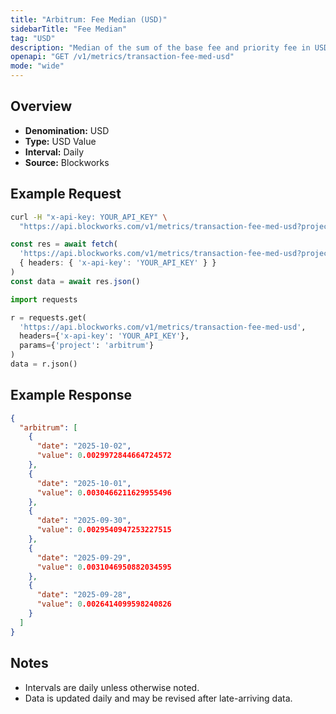 ```yaml
---
title: "Arbitrum: Fee Median (USD)"
sidebarTitle: "Fee Median"
tag: "USD"
description: "Median of the sum of the base fee and priority fee in USD that day"
openapi: "GET /v1/metrics/transaction-fee-med-usd"
mode: "wide"
---
```


## Overview

- **Denomination:** USD
- **Type:** USD Value
- **Interval:** Daily
- **Source:** Blockworks

## Example Request

<CodeGroup>

```bash cURL
curl -H "x-api-key: YOUR_API_KEY" \
  "https://api.blockworks.com/v1/metrics/transaction-fee-med-usd?project=arbitrum"
```

```typescript TypeScript
const res = await fetch(
  'https://api.blockworks.com/v1/metrics/transaction-fee-med-usd?project=arbitrum',
  { headers: { 'x-api-key': 'YOUR_API_KEY' } }
)
const data = await res.json()
```

```python Python
import requests

r = requests.get(
  'https://api.blockworks.com/v1/metrics/transaction-fee-med-usd',
  headers={'x-api-key': 'YOUR_API_KEY'},
  params={'project': 'arbitrum'}
)
data = r.json()
```

</CodeGroup>

## Example Response

```json
{
  "arbitrum": [
    {
      "date": "2025-10-02",
      "value": 0.0029972844664724572
    },
    {
      "date": "2025-10-01",
      "value": 0.0030466211629955496
    },
    {
      "date": "2025-09-30",
      "value": 0.0029540947253227515
    },
    {
      "date": "2025-09-29",
      "value": 0.0031046950882034595
    },
    {
      "date": "2025-09-28",
      "value": 0.0026414099598240826
    }
  ]
}
```

## Notes
- Intervals are daily unless otherwise noted.
- Data is updated daily and may be revised after late-arriving data.